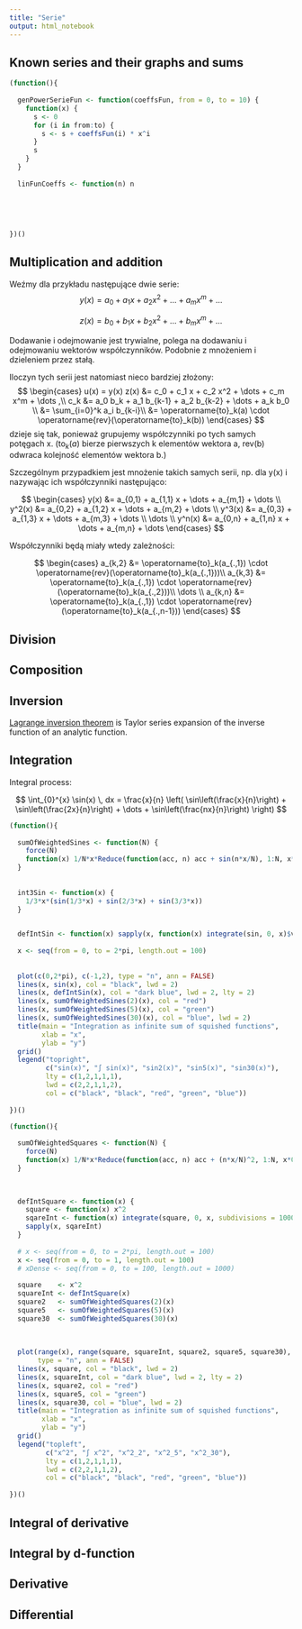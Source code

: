 ```yaml
---
title: "Serie"
output: html_notebook
---
```



## Known series and their graphs and sums







```r

(function(){
  
  genPowerSerieFun <- function(coeffsFun, from = 0, to = 10) {
    function(x) {
      s <- 0
      for (i in from:to) {
        s <- s + coeffsFun(i) * x^i
      }
      s
    }
  }
  
  linFunCoeffs <- function(n) n
  
  
  
  
  
})()

```


  


## Multiplication and addition

Weźmy dla przykładu następujące dwie serie:
$$
y(x) = a_0 + a_1 x + a_2 x^2 + \dots + a_m x^m + \dots
$$

$$
z(x) = b_0 + b_1 x + b_2 x^2 + \dots + b_m x^m + \dots
$$

Dodawanie i odejmowanie jest trywialne, polega na dodawaniu i odejmowaniu
wektorów współczynników. Podobnie z mnożeniem i dzieleniem przez stałą.

Iloczyn tych serii jest natomiast nieco bardziej złożony:
$$
\begin{cases}
u(x) = y(x) z(x) &= c_0 + c_1 x + c_2 x^2 + \dots + c_m x^m + \dots ,\\
c_k &= a_0 b_k + a_1 b_{k-1} + a_2 b_{k-2} + \dots + a_k b_0 \\
&= \sum_{i=0}^k a_i b_{k-i}\\
&= \operatorname{to}_k(a) \cdot \operatorname{rev}(\operatorname{to}_k(b))
\end{cases}
$$
dzieje się tak, ponieważ grupujemy współczynniki po tych samych potęgach x.
($\operatorname{to}_k(a)$ bierze pierwszych k elementów wektora a,
rev(b) odwraca kolejność elementów wektora b.)










Szczególnym przypadkiem jest mnożenie takich samych serii, 
np. dla y(x) i nazywając ich współczynniki następująco:

$$
\begin{cases}
y(x) &= a_{0,1} + a_{1,1} x + \dots + a_{m,1} + \dots \\
y^2(x) &= a_{0,2} + a_{1,2} x + \dots + a_{m,2} + \dots \\
y^3(x) &= a_{0,3} + a_{1,3} x + \dots + a_{m,3} + \dots \\
\dots \\
y^n(x) &= a_{0,n} + a_{1,n} x + \dots + a_{m,n} + \dots 
\end{cases}
$$

Współczynniki będą miały wtedy zależności:

$$ 
\begin{cases}
a_{k,2} &= \operatorname{to}_k(a_{.,1}) \cdot \operatorname{rev}(\operatorname{to}_k(a_{.,1}))\\
a_{k,3} &= \operatorname{to}_k(a_{.,1}) \cdot \operatorname{rev}(\operatorname{to}_k(a_{.,2}))\\
\dots \\
a_{k,n} &= \operatorname{to}_k(a_{.,1}) \cdot \operatorname{rev}(\operatorname{to}_k(a_{.,n-1}))
\end{cases}
$$


## Division




## Composition



## Inversion


[Lagrange inversion theorem](https://en.wikipedia.org/wiki/Lagrange_inversion_theorem)
is Taylor series expansion of the inverse function of an analytic function.





## Integration


Integral process:

$$
\int_{0}^{x} \sin(x) \, dx = \frac{x}{n}
\left(
\sin\left(\frac{x}{n}\right) + 
\sin\left(\frac{2x}{n}\right) + 
\dots + 
\sin\left(\frac{nx}{n}\right)
\right)
$$



```r

(function(){
  
  sumOfWeightedSines <- function(N) {
    force(N)
    function(x) 1/N*x*Reduce(function(acc, n) acc + sin(n*x/N), 1:N, x*0)
  }
  
  
  int3Sin <- function(x) {
    1/3*x*(sin(1/3*x) + sin(2/3*x) + sin(3/3*x))
  }
  

  defIntSin <- function(x) sapply(x, function(x) integrate(sin, 0, x)$value)
  
  x <- seq(from = 0, to = 2*pi, length.out = 100)
  
  
  plot(c(0,2*pi), c(-1,2), type = "n", ann = FALSE)
  lines(x, sin(x), col = "black", lwd = 2)
  lines(x, defIntSin(x), col = "dark blue", lwd = 2, lty = 2)
  lines(x, sumOfWeightedSines(2)(x), col = "red")
  lines(x, sumOfWeightedSines(5)(x), col = "green")
  lines(x, sumOfWeightedSines(30)(x), col = "blue", lwd = 2)
  title(main = "Integration as infinite sum of squished functions",
        xlab = "x",
        ylab = "y")
  grid()
  legend("topright", 
         c("sin(x)", "∫ sin(x)", "sin2(x)", "sin5(x)", "sin30(x)"),
         lty = c(1,2,1,1,1),
         lwd = c(2,2,1,1,2),
         col = c("black", "black", "red", "green", "blue"))
  
})()


```



```r

(function(){
  
  sumOfWeightedSquares <- function(N) {
    force(N)
    function(x) 1/N*x*Reduce(function(acc, n) acc + (n*x/N)^2, 1:N, x*0)
  }
  
  

  defIntSquare <- function(x) {
    square <- function(x) x^2
    sqareInt <- function(x) integrate(square, 0, x, subdivisions = 1000L)$value
    sapply(x, sqareInt)
  }
  
  # x <- seq(from = 0, to = 2*pi, length.out = 100)
  x <- seq(from = 0, to = 1, length.out = 100)
  # xDense <- seq(from = 0, to = 100, length.out = 1000)
  
  square    <- x^2
  squareInt <- defIntSquare(x)
  square2   <- sumOfWeightedSquares(2)(x)
  square5   <- sumOfWeightedSquares(5)(x)
  square30  <- sumOfWeightedSquares(30)(x)
  
  
  
  plot(range(x), range(square, squareInt, square2, square5, square30), 
       type = "n", ann = FALSE)
  lines(x, square, col = "black", lwd = 2)
  lines(x, squareInt, col = "dark blue", lwd = 2, lty = 2)
  lines(x, square2, col = "red")
  lines(x, square5, col = "green")
  lines(x, square30, col = "blue", lwd = 2)
  title(main = "Integration as infinite sum of squished functions",
        xlab = "x",
        ylab = "y")
  grid()
  legend("topleft", 
         c("x^2", "∫ x^2", "x^2_2", "x^2_5", "x^2_30"),
         lty = c(1,2,1,1,1),
         lwd = c(2,2,1,1,2),
         col = c("black", "black", "red", "green", "blue"))
  
})()


```



## Integral of derivative


## Integral by d-function


## Derivative


## Differential

















